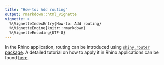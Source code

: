 ```yaml
---
title: "How-to: Add routing"
output: rmarkdown::html_vignette
vignette: >
  %\VignetteIndexEntry{How-to: Add routing}
  %\VignetteEngine{knitr::rmarkdown}
  %\VignetteEncoding{UTF-8}
---
```


In the Rhino application, routing can be introduced using
[`shiny.router` package](https://appsilon.github.io/shiny.router/).
A detailed tutorial on how to apply it in Rhino applications
can be found [here](https://appsilon.github.io/shiny.router/articles/rhino.html).
